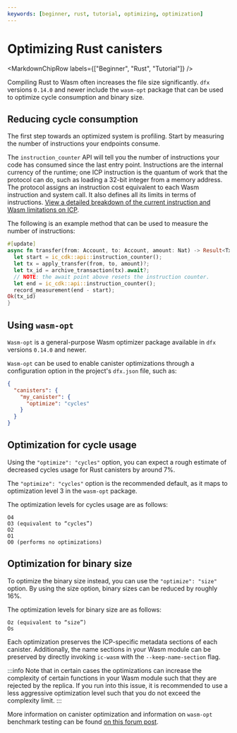 ```yaml
---
keywords: [beginner, rust, tutorial, optimizing, optimization]
---
```



# Optimizing Rust canisters

<MarkdownChipRow labels={["Beginner", "Rust", "Tutorial"]} />

Compiling Rust to Wasm often increases the file size significantly. `dfx` versions `0.14.0` and newer include the `wasm-opt` package that can be used to optimize cycle consumption and binary size.

## Reducing cycle consumption

The first step towards an optimized system is profiling. Start by measuring the number of instructions your endpoints consume.

The `instruction_counter` API will tell you the number of instructions your code has consumed since the last entry point. Instructions are the internal currency of the runtime; one ICP instruction is the quantum of work that the protocol can do, such as loading a 32-bit integer from a memory address. The protocol assigns an instruction cost equivalent to each Wasm instruction and system call. It also defines all its limits in terms of instructions. [View a detailed breakdown of the current instruction and Wasm limitations on ICP](/docs/building-apps/canister-management/resource-limits).

The following is an example method that can be used to measure the number of instructions:

```rust
#[update]
async fn transfer(from: Account, to: Account, amount: Nat) -> Result<TxId, Error> {
  let start = ic_cdk::api::instruction_counter();
  let tx = apply_transfer(from, to, amount)?;
  let tx_id = archive_transaction(tx).await?;
  // NOTE: the await point above resets the instruction counter.
  let end = ic_cdk::api::instruction_counter();
  record_measurement(end - start);
Ok(tx_id)
}
```

## Using `wasm-opt`

`Wasm-opt` is a general-purpose Wasm optimizer package available in `dfx` versions `0.14.0` and newer.

`Wasm-opt` can be used to enable canister optimizations through a configuration option in the project's `dfx.json` file, such as:

```json title="dfx.json"
{
  "canisters": {
    "my_canister": {
      "optimize": "cycles"
    }
  }
}
```

## Optimization for cycle usage

Using the `"optimize": "cycles"` option, you can expect a rough estimate of decreased cycles usage for Rust canisters by around 7%.

The `"optimize": "cycles"` option is the recommended default, as it maps to optimization level 3 in the `wasm-opt` package.

The optimization levels for cycles usage are as follows:

```
O4
O3 (equivalent to “cycles”)
O2
O1
O0 (performs no optimizations)
```

## Optimization for binary size

To optimize the binary size instead, you can use the `"optimize": "size"` option. By using the size option, binary sizes can be reduced by roughly 16%.

The optimization levels for binary size are as follows:

```
Oz (equivalent to “size”)
Os
```

Each optimization preserves the ICP-specific metadata sections of each canister. Additionally, the name sections in your Wasm module can be preserved by directly invoking `ic-wasm` with the `--keep-name-section` flag.

:::info
Note that in certain cases the optimizations can increase the complexity of certain functions in your Wasm module such that they are rejected by the replica. If you run into this issue, it is recommended to use a less aggressive optimization level such that you do not exceed the complexity limit.
:::

More information on canister optimization and information on `wasm-opt` benchmark testing can be found [on this forum post](https://forum.dfinity.org/t/canister-optimizer-available-in-dfx-0-14-0/21157).